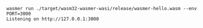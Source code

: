 ```shell copy filename="wasmer-hello"
wasmer run ./target/wasm32-wasmer-wasi/release/wasmer-hello.wasm --env PORT=3000
Listening on http://127.0.0.1:3000
```

